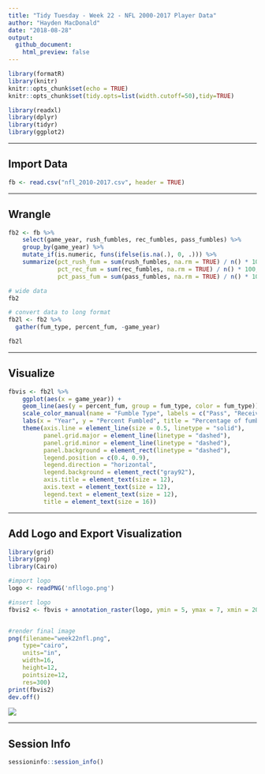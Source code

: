 ```yaml
---
title: "Tidy Tuesday - Week 22 - NFL 2000-2017 Player Data"
author: "Hayden MacDonald"
date: "2018-08-28"
output: 
  github_document:
    html_preview: false
---
```


```r
library(formatR)
library(knitr)
knitr::opts_chunk$set(echo = TRUE)
knitr::opts_chunk$set(tidy.opts=list(width.cutoff=50),tidy=TRUE)

library(readxl)
library(dplyr)
library(tidyr)
library(ggplot2)
```

----

## Import Data
```r
fb <- read.csv("nfl_2010-2017.csv", header = TRUE)
```

----

## Wrangle

```r
fb2 <- fb %>%
    select(game_year, rush_fumbles, rec_fumbles, pass_fumbles) %>%
    group_by(game_year) %>%
    mutate_if(is.numeric, funs(ifelse(is.na(.), 0, .))) %>%
    summarize(pct_rush_fum = sum(rush_fumbles, na.rm = TRUE) / n() * 100, 
              pct_rec_fum = sum(rec_fumbles, na.rm = TRUE) / n() * 100, 
              pct_pass_fum = sum(pass_fumbles, na.rm = TRUE) / n() * 100)

# wide data
fb2

# convert data to long format
fb2l <- fb2 %>%
  gather(fum_type, percent_fum, -game_year)

fb2l
```

----

## Visualize

```r
fbvis <- fb2l %>%
    ggplot(aes(x = game_year)) +
    geom_line(aes(y = percent_fum, group = fum_type, color = fum_type)) +
    scale_color_manual(name = "Fumble Type", labels = c("Pass", "Receive", "Rush"), values = c("#003399", "#aaaabb", "#cc0033")) +
    labs(x = "Year", y = "Percent Fumbled", title = "Percentage of fumbles per year by fumble type", subtitle = "Fumbles by passing, receiving or rushing") + 
    theme(axis.line = element_line(size = 0.5, linetype = "solid"), 
          panel.grid.major = element_line(linetype = "dashed"), 
          panel.grid.minor = element_line(linetype = "dashed"), 
          panel.background = element_rect(linetype = "dashed"),
          legend.position = c(0.4, 0.9),
          legend.direction = "horizontal",
          legend.background = element_rect("gray92"), 
          axis.title = element_text(size = 12),
          axis.text = element_text(size = 12), 
          legend.text = element_text(size = 12), 
          title = element_text(size = 16))
```

----

## Add Logo and Export Visualization

```r
library(grid)
library(png)
library(Cairo)

#import logo
logo <- readPNG('nfllogo.png')

#insert logo
fbvis2 <- fbvis + annotation_raster(logo, ymin = 5, ymax = 7, xmin = 2012.5, xmax = 2017.5)


#render final image
png(filename="week22nfl.png",
    type="cairo",
    units="in", 
    width=16,      
    height=12, 
    pointsize=12, 
    res=300)
print(fbvis2)
dev.off()
```

![](week22nfl.png)

----

## Session Info

```r
sessioninfo::session_info()
```














